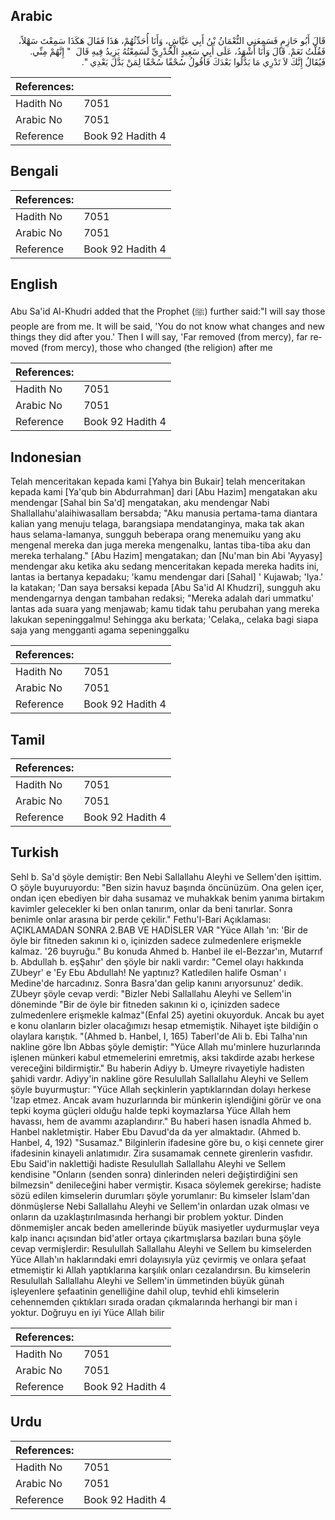 ## Arabic


<div dir="rtl" lang="ar" style={{fontSize:'larger',backgroundColor:'#f8f9fa',padding:20}}>
قَالَ أَبُو حَازِمٍ فَسَمِعَنِي النُّعْمَانُ بْنُ أَبِي عَيَّاشٍ، وَأَنَا أُحَدِّثُهُمْ، هَذَا فَقَالَ هَكَذَا سَمِعْتَ سَهْلاً، فَقُلْتُ نَعَمْ‏.‏ قَالَ وَأَنَا أَشْهَدُ، عَلَى أَبِي سَعِيدٍ الْخُدْرِيِّ لَسَمِعْتُهُ يَزِيدُ فِيهِ قَالَ ‏ "‏ إِنَّهُمْ مِنِّي‏.‏ فَيُقَالُ إِنَّكَ لاَ تَدْرِي مَا بَدَّلُوا بَعْدَكَ فَأَقُولُ سُحْقًا سُحْقًا لِمَنْ بَدَّلَ بَعْدِي ‏"‏‏.‏
</div>
<div style={{backgroundColor:'#f8f9fa',padding:20, marginBottom: 10}}><table> <thead> <tr> <th>References:</th> <th></th> </tr> </thead> <tbody><tr><td>Hadith No</td><td>7051</td></tr><tr><td>Arabic No</td><td>7051</td></tr><tr><td>Reference</td><td>Book 92 Hadith 4</td></tr></tbody></table></div>

## Bengali


<div dir="ltr" lang="bn" style={{fontSize:'larger',backgroundColor:'#f8f9fa',padding:20}}>

</div>
<div style={{backgroundColor:'#f8f9fa',padding:20, marginBottom: 10}}><table> <thead> <tr> <th>References:</th> <th></th> </tr> </thead> <tbody><tr><td>Hadith No</td><td>7051</td></tr><tr><td>Arabic No</td><td>7051</td></tr><tr><td>Reference</td><td>Book 92 Hadith 4</td></tr></tbody></table></div>

## English


<div dir="ltr" lang="en" style={{fontSize:'larger',backgroundColor:'#f8f9fa',padding:20}}>
Abu Sa'id Al-Khudri added that the Prophet (ﷺ) further said:"I will say those people are from me. It will be said, 'You do not know what changes and new things they did after you.' Then I will say, 'Far removed (from mercy), far removed (from mercy), those who changed (the religion) after me
</div>
<div style={{backgroundColor:'#f8f9fa',padding:20, marginBottom: 10}}><table> <thead> <tr> <th>References:</th> <th></th> </tr> </thead> <tbody><tr><td>Hadith No</td><td>7051</td></tr><tr><td>Arabic No</td><td>7051</td></tr><tr><td>Reference</td><td>Book 92 Hadith 4</td></tr></tbody></table></div>

## Indonesian


<div dir="ltr" lang="id" style={{fontSize:'larger',backgroundColor:'#f8f9fa',padding:20}}>
Telah menceritakan kepada kami [Yahya bin Bukair] telah menceritakan kepada kami [Ya'qub bin Abdurrahman] dari [Abu Hazim] mengatakan aku mendengar [Sahal bin Sa'd] mengatakan, aku mendengar Nabi Shallallahu'alaihiwasallam bersabda; "Aku manusia pertama-tama diantara kalian yang menuju telaga, barangsiapa mendatanginya, maka tak akan haus selama-lamanya, sungguh beberapa orang menemuiku yang aku mengenal mereka dan juga mereka mengenalku, lantas tiba-tiba aku dan mereka terhalang." [Abu Hazim] mengatakan; dan [Nu'man bin Abi 'Ayyasy] mendengar aku ketika aku sedang menceritakan kepada mereka hadits ini, lantas ia bertanya kepadaku; 'kamu mendengar dari [Sahal] ' Kujawab; 'Iya.' Ia katakan; 'Dan saya bersaksi kepada [Abu Sa'id Al Khudzri], sungguh aku mendengarnya dengan tambahan redaksi; "Mereka adalah dari ummatku' lantas ada suara yang menjawab; kamu tidak tahu perubahan yang mereka lakukan sepeninggalmu! Sehingga aku berkata; 'Celaka,, celaka bagi siapa saja yang mengganti agama sepeninggalku
</div>
<div style={{backgroundColor:'#f8f9fa',padding:20, marginBottom: 10}}><table> <thead> <tr> <th>References:</th> <th></th> </tr> </thead> <tbody><tr><td>Hadith No</td><td>7051</td></tr><tr><td>Arabic No</td><td>7051</td></tr><tr><td>Reference</td><td>Book 92 Hadith 4</td></tr></tbody></table></div>

## Tamil


<div dir="ltr" lang="ta" style={{fontSize:'larger',backgroundColor:'#f8f9fa',padding:20}}>

</div>
<div style={{backgroundColor:'#f8f9fa',padding:20, marginBottom: 10}}><table> <thead> <tr> <th>References:</th> <th></th> </tr> </thead> <tbody><tr><td>Hadith No</td><td>7051</td></tr><tr><td>Arabic No</td><td>7051</td></tr><tr><td>Reference</td><td>Book 92 Hadith 4</td></tr></tbody></table></div>

## Turkish


<div dir="ltr" lang="tr" style={{fontSize:'larger',backgroundColor:'#f8f9fa',padding:20}}>
Sehl b. Sa'd şöyle demiştir: Ben Nebi Sallallahu Aleyhi ve Sellem'den işittim. O şöyle buyuruyordu: "Ben sizin havuz başında öncünüzüm. Ona gelen içer, ondan içen ebediyen bir daha susamaz ve muhakkak benim yanıma birtakım kavimler gelecekler ki ben onlan tanırım, onlar da beni tanırlar. Sonra benimle onlar arasına bir perde çekilir." Fethu'l-Bari Açıklaması: AÇIKLAMADAN SONRA 2.BAB VE HADİSLER VAR "Yüce Allah 'ın: 'Bir de öyle bir fitneden sakının ki o, içinizden sadece zulmedenlere erişmekle kalmaz. '26 buyruğu." Bu konuda Ahmed b. Hanbel ile el-Bezzar'ın, Mutarrıf b. Abdullah b. eşŞahır' den şöyle bir nakli vardır: "Cemel olayı hakkında ZUbeyr' e 'Ey Ebu Abdullah! Ne yaptınız? Katledilen halife Osman' ı Medine'de harcadınız. Sonra Basra'dan gelip kanını arıyorsunuz' dedik. ZUbeyr şöyle cevap verdi: "Bizler Nebi Sallallahu Aleyhi ve Sellem'in döneminde "Bir de öyle bir fitneden sakının ki o, içinizden sadece zulmedenlere erişmekle kalmaz"(Enfal 25) ayetini okuyorduk. Ancak bu ayet e konu olanların bizler olacağımızı hesap etmemiştik. Nihayet işte bildiğin o olaylara karıştık. "(Ahmed b. Hanbel, I, 165) Taberl'de Ali b. Ebi Talha'nın nakline göre İbn Abbas şöyle demiştir: "Yüce Allah mu'minlere huzurlarında işlenen münkeri kabul etmemelerini emretmiş, aksi takdirde azabı herkese vereceğini bildirmiştir." Bu haberin Adiyy b. Umeyre rivayetiyle hadisten şahidi vardır. Adiyy'in nakline göre Resulullah Sallallahu Aleyhi ve Sellem şöyle buyurmuştur: "Yüce Allah seçkinlerin yaptıklarından dolayı herkese 'lzap etmez. Ancak avam huzurlarında bir münkerin işlendiğini görür ve ona tepki koyma güçleri olduğu halde tepki koymazlarsa Yüce Allah hem havassı, hem de avammı azaplandırır." Bu haberi hasen isnadla Ahmed b. Hanbel nakletmiştir. Haber Ebu Davud'da da yer almaktadır. (Ahmed b. Hanbel, 4, 192) "Susamaz." Bilginlerin ifadesine göre bu, o kişi cennete girer ifadesinin kinayeli anlatımıdır. Zira susamamak cennete girenlerin vasfıdır. Ebu Said'in naklettiği hadiste Resulullah Sallallahu Aleyhi ve Sellem kendisine "Onların (senden sonra) dinlerinden neleri değiştirdiğini sen bilmezsin" denileceğini haber vermiştir. Kısaca söylemek gerekirse; hadiste sözü edilen kimselerin durumları şöyle yorumlanır: Bu kimseler İslam'dan dönmüşlerse Nebi Sallallahu Aleyhi ve Sellem'in onlardan uzak olması ve onların da uzaklaştırılmasında herhangi bir problem yoktur. Dinden dönmemişler ancak beden amellerinde büyük masiyetler uydurmuşlar veya kalp inancı açısından bid'atler ortaya çıkartmışlarsa bazıları buna şöyle cevap vermişlerdir: Resulullah Sallallahu Aleyhi ve Sellem bu kimselerden Yüce Allah'ın haklarındaki emri dolayısıyla yüz çevirmiş ve onlara şefaat etmemiştir ki Allah yaptıklarına karşılık onları cezalandırsın. Bu kimselerin Resulullah Sallallahu Aleyhi ve Sellem'in ümmetinden büyük günah işleyenlere şefaatinin genelliğine dahil olup, tevhid ehli kimselerin cehennemden çıktıkları sırada oradan çıkmalarında herhangi bir man i yoktur. Doğruyu en iyi Yüce Allah bilir
</div>
<div style={{backgroundColor:'#f8f9fa',padding:20, marginBottom: 10}}><table> <thead> <tr> <th>References:</th> <th></th> </tr> </thead> <tbody><tr><td>Hadith No</td><td>7051</td></tr><tr><td>Arabic No</td><td>7051</td></tr><tr><td>Reference</td><td>Book 92 Hadith 4</td></tr></tbody></table></div>

## Urdu


<div dir="rtl" lang="ur" style={{fontSize:'larger',backgroundColor:'#f8f9fa',padding:20}}>

</div>
<div style={{backgroundColor:'#f8f9fa',padding:20, marginBottom: 10}}><table> <thead> <tr> <th>References:</th> <th></th> </tr> </thead> <tbody><tr><td>Hadith No</td><td>7051</td></tr><tr><td>Arabic No</td><td>7051</td></tr><tr><td>Reference</td><td>Book 92 Hadith 4</td></tr></tbody></table></div>
